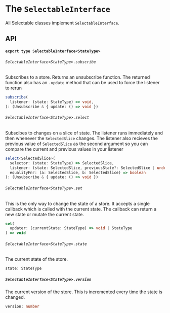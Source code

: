 # The `SelectableInterface`

All Selectable classes implement `SelectableInterface`.

## API

#### `export type SelectableInterface<StateType>`

###### `SelectableInterface<StateType>.subscribe`

Subscribes to a store. Returns an unsubscribe function. The returned function also has an `.update` method that can be used to force the listener to rerun

```typescript
subscribe(
  listener: (state: StateType) => void,
): (Unsubscribe & { update: () => void })
```

###### `SelectableInterface<StateType>.select`

Subscibes to changes on a slice of state. The listener runs immediately and then whenever the `SelectedSlice` changes.
The listener also recieves the previous value of `SelectedSlice` as the second argument so you can compare the current and previous values in your listener

```typescript
select<SelectedSlice>(
  selector: (state: StateType) => SelectedSlice,
  listener: (state: SelectedSlice, previousState?: SelectedSlice | undefined) => void,
  equalityFn?: (a: SelectedSlice, b: SelectedSlice) => boolean
): (Unsubscribe & { update: () => void })
```

###### `SelectableInterface<StateType>.set`

This is the only way to change the state of a store.
It accepts a single callback which is called with the current state.
The callback can return a new state or mutate the current state.

```typescript
set(
  updater: (currentState: StateType) => void | StateType
) => void
```

###### `SelectableInterface<StateType>.state`

The current state of the store.

```typescript
state: StateType
```

##### `SelectableInterface<StateType>.version`

The current version of the store. This is incremented every time the state is changed.

```typescript
version: number
```
